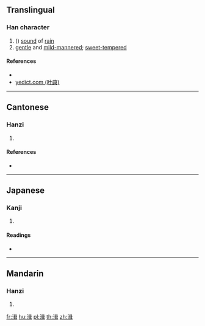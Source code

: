 {{character info/new}}
==Translingual==

===Han character===
{{Han char|rn=85|rad=水|as=09|sn=12|four=36141|canj=ERSJ|ids=⿰氵咠}}

# ({{zh-only|湒湒}}) [[sound]] of [[rain]]
# [[gentle]] and [[mild-mannered]]; [[sweet-tempered]]

====References====
* {{Han ref|kx=0636.310|dkj=17831|dj=1044.010|hdz=31675.010|uh=6E52|ud=28242|bh=DA53|bd=55891}}
* [http://yedict.com/htm/6E/6E52.htm yedict.com (叶典)]

----

==Cantonese==

===Hanzi===
{{yue-hanzi|jyut=[[zap1]]|y=jap1}}

# {{defn|lang=yue|sort=水09}}

====References====
* {{R:yue:Hanzi}}

----

==Japanese==

===Kanji===
{{ja-kanji|grade=|rs=水09}}

# {{defn|lang=ja|sort=水09}}

====Readings====
* {{ja-readings|on=[[しゅう]] (shū)|kun=[[ふる]] (furu)}}

----

==Mandarin==

===Hanzi===
{{cmn-hanzi|pin=[[jí]] ([[ji2]]), [[pèn]] ([[pen4]])|wg=chi<sup>2</sup>, p'en<sup>4</sup>}}

# {{defn|lang=cmn|sort=水09}}

[[fr:湒]]
[[hu:湒]]
[[pl:湒]]
[[th:湒]]
[[zh:湒]]
